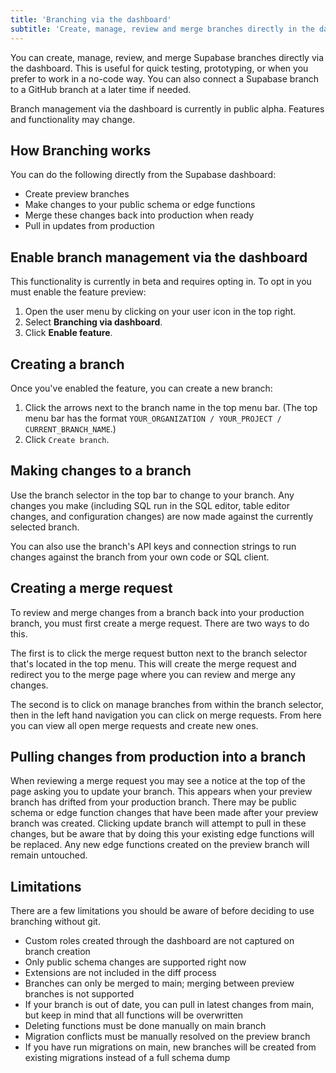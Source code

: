```yaml
---
title: 'Branching via the dashboard'
subtitle: 'Create, manage, review and merge branches directly in the dashboard'
---
```


You can create, manage, review, and merge Supabase branches directly via the dashboard. This is useful for quick testing, prototyping, or when you prefer to work in a no-code way. You can also connect a Supabase branch to a GitHub branch at a later time if needed.

<Admonition type="note" label="Public Alpha">

Branch management via the dashboard is currently in public alpha. Features and functionality may change.

</Admonition>

## How Branching works

You can do the following directly from the Supabase dashboard:

- Create preview branches
- Make changes to your public schema or edge functions
- Merge these changes back into production when ready
- Pull in updates from production

## Enable branch management via the dashboard

This functionality is currently in beta and requires opting in. To opt in you must enable the feature preview:

1. Open the user menu by clicking on your user icon in the top right.
1. Select **Branching via dashboard**.
1. Click **Enable feature**.

## Creating a branch

Once you've enabled the feature, you can create a new branch:

1. Click the arrows next to the branch name in the top menu bar. (The top menu bar has the format `YOUR_ORGANIZATION / YOUR_PROJECT / CURRENT_BRANCH_NAME`.)
2. Click `Create branch`.

## Making changes to a branch

Use the branch selector in the top bar to change to your branch. Any changes you make (including SQL run in the SQL editor, table editor changes, and configuration changes) are now made against the currently selected branch.

You can also use the branch's API keys and connection strings to run changes against the branch from your own code or SQL client.

## Creating a merge request

To review and merge changes from a branch back into your production branch, you must first create a merge request. There are two ways to do this.

The first is to click the merge request button next to the branch selector that's located in the top menu. This will create the merge request and redirect you to the merge page where you can review and merge any changes.

The second is to click on manage branches from within the branch selector, then in the left hand navigation you can click on merge requests. From here you can view all open merge requests and create new ones.

## Pulling changes from production into a branch

When reviewing a merge request you may see a notice at the top of the page asking you to update your branch. This appears when your preview branch has drifted from your production branch. There may be public schema or edge function changes that have been made after your preview branch was created. Clicking update branch will attempt to pull in these changes, but be aware that by doing this your existing edge functions will be replaced. Any new edge functions created on the preview branch will remain untouched.

## Limitations

There are a few limitations you should be aware of before deciding to use branching without git.

- Custom roles created through the dashboard are not captured on branch creation
- Only public schema changes are supported right now
- Extensions are not included in the diff process
- Branches can only be merged to main; merging between preview branches is not supported
- If your branch is out of date, you can pull in latest changes from main, but keep in mind that all functions will be overwritten
- Deleting functions must be done manually on main branch
- Migration conflicts must be manually resolved on the preview branch
- If you have run migrations on main, new branches will be created from existing migrations instead of a full schema dump
